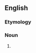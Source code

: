 ==English==

===Etymology===
{{prefix|en|chemo|informatics}}

===Noun===
{{en-noun|-}}

# {{alternative form of|cheminformatics|lang=en}}